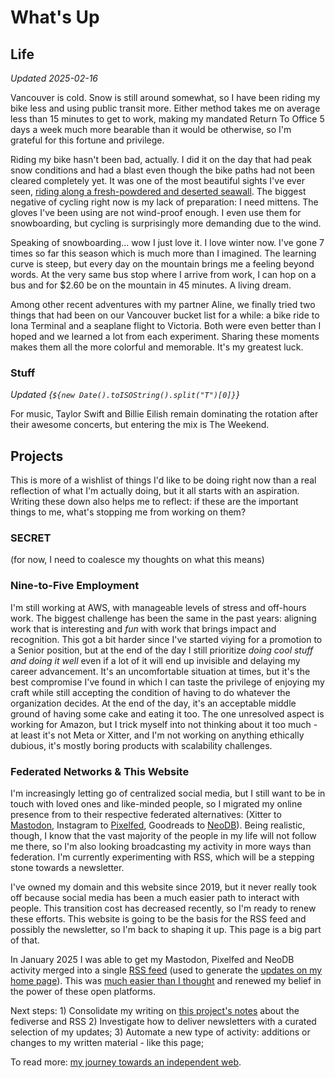 
# What's Up

## Life

_Updated 2025-02-16_

Vancouver is cold. Snow is still around somewhat, so I have been riding my bike
less and using public transit more. Either method takes me on average less than
15 minutes to get to work, making my mandated Return To Office 5 days a week
much more bearable than it would be otherwise, so I'm grateful for this fortune
and privilege.

Riding my bike hasn't been bad, actually. I did it on the day that had peak snow
conditions and had a blast even though the bike paths had not been cleared
completely yet. It was one of the most beautiful sights I've ever seen, [riding
along a fresh-powdered and deserted seawall][snow-cycling]. The biggest negative
of cycling right now is my lack of preparation: I need mittens. The gloves I've
been using are not wind-proof enough. I even use them for snowboarding, but
cycling is surprisingly more demanding due to the wind.

[snow-cycling]: https://pxlfd.ca/i/web/post/792588034524958505

Speaking of snowboarding... wow I just love it. I love winter now. I've gone 7
times so far this season which is much more than I imagined. The learning curve
is steep, but every day on the mountain brings me a feeling beyond words. At the
very same bus stop where I arrive from work, I can hop on a bus and for $2.60 be
on the mountain in 45 minutes. A living dream.

Among other recent adventures with my partner Aline, we finally tried two things
that had been on our Vancouver bucket list for a while: a bike ride to Iona
Terminal and a seaplane flight to Victoria. Both were even better than I hoped
and we learned a lot from each experiment. Sharing these moments makes them all
the more colorful and memorable. It's my greatest luck.

### Stuff

_Updated {`${new Date().toISOString().split("T")[0]}`}_

<p><NeoDBSummary /></p>

For music, Taylor Swift and Billie Eilish remain dominating the rotation after
their awesome concerts, but entering the mix is The Weekend.

## Projects

This is more of a wishlist of things I'd like to be doing right now than a real
reflection of what I'm actually doing, but it all starts with an aspiration.
Writing these down also helps me to reflect: if these are the important things
to me, what's stopping me from working on them?

### SECRET

(for now, I need to coalesce my thoughts on what this means)

### Nine-to-Five Employment

I'm still working at AWS, with manageable levels of stress and off-hours work.
The biggest challenge has been the same in the past years: aligning work that is
interesting and _fun_ with work that brings impact and recognition. This got a
bit harder since I've started viying for a promotion to a Senior position, but
at the end of the day I still prioritize _doing cool stuff and doing it well_
even if a lot of it will end up invisible and delaying my career advancement.
It's an uncomfortable situation at times, but it's the best compromise I've
found in which I can taste the privilege of enjoying my craft while still
accepting the condition of having to do whatever the organization decides. At
the end of the day, it's an acceptable middle ground of having some cake and
eating it too. The one unresolved aspect is working for Amazon, but I trick
myself into not thinking about it too much - at least it's not Meta or Xitter,
and I'm not working on anything ethically dubious, it's mostly boring products
with scalability challenges.

### Federated Networks & This Website

I'm increasingly letting go of centralized social media, but I still want to be
in touch with loved ones and like-minded people, so I migrated my online
presence from to their respective federated alternatives: (Xitter to
[Mastodon][], Instagram to [Pixelfed][], Goodreads to [NeoDB][]). Being
realistic, though, I know that the vast majority of the people in my life will
not follow me there, so I'm also looking broadcasting my activity in more ways
than federation. I'm currently experimenting with RSS, which will be a stepping
stone towards a newsletter.

[Mastodon]: https://mastodon.social/@villasbc
[Pixelfed]: http://pxlfd.ca/users/victor
[NeoDB]: http://neodb.social/users/villasv/

I've owned my domain and this website since 2019, but it never really took off
because social media has been a much easier path to interact with people. This
transition cost has decreased recently, so I'm ready to renew these efforts.
This website is going to be the basis for the RSS feed and possibly the
newsletter, so I'm back to shaping it up. This page is a big part of that.

In January 2025 I was able to get my Mastodon, Pixelfed and NeoDB activity
merged into a single [RSS feed](/feed.xml) (used to generate the [updates on my
home page](/)). This was [much easier than I thought][generate-rss] and renewed
my belief in the power of these open platforms.

[generate-rss]: https://github.com/villasv/villasv.github.io/blob/main/scripts/generate-rss.js

Next steps: 1) Consolidate my writing on [this project's notes][indieweb] about
the fediverse and RSS 2) Investigate how to deliver newsletters with a curated
selection of my updates; 3) Automate a new type of activity: additions or
changes to my written material - like this page;

To read more: [my journey towards an independent web][indieweb].

[indieweb]: /notes/tech/www
